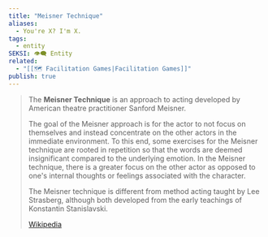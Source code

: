 ```yaml
---
title: "Meisner Technique"
aliases:
  - You're X? I'm X.
tags:
  - entity
SEKSI: 👁️‍🗨️ Entity
related:
  - "[[🗺️ Facilitation Games|Facilitation Games]]"
publish: true
---
```



> The **Meisner Technique** is an approach to acting developed by American theatre practitioner Sanford Meisner.
>
> The goal of the Meisner approach is for the actor to not focus on themselves and instead concentrate on the other actors in the immediate environment. To this end, some exercises for the Meisner technique are rooted in repetition so that the words are deemed insignificant compared to the underlying emotion. In the Meisner technique, there is a greater focus on the other actor as opposed to one's internal thoughts or feelings associated with the character.
>
> The Meisner technique is different from method acting taught by Lee Strasberg, although both developed from the early teachings of Konstantin Stanislavski.
>
> [Wikipedia](https://en.wikipedia.org/wiki/Meisner%20technique)
